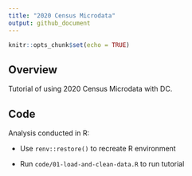 ```yaml
---
title: "2020 Census Microdata"
output: github_document
---
```


```r
knitr::opts_chunk$set(echo = TRUE)
```

## Overview

Tutorial of using 2020 Census Microdata with DC. 

## Code

Analysis conducted in R:

* Use `renv::restore()` to recreate R environment

* Run `code/01-load-and-clean-data.R` to run tutorial
